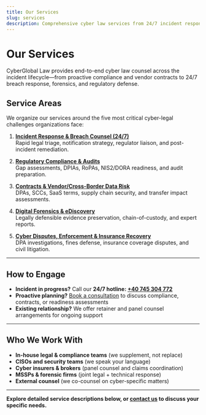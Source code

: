 ```yaml
---
title: Our Services
slug: services
description: Comprehensive cyber law services from 24/7 incident response to compliance, contracts, forensics, and disputes.
---
```


# Our Services

CyberGlobal Law provides end-to-end cyber law counsel across the incident lifecycle—from proactive compliance and vendor contracts to 24/7 breach response, forensics, and regulatory defense.

## Service Areas

We organize our services around the five most critical cyber-legal challenges organizations face:

1. **[Incident Response & Breach Counsel (24/7)](/services#incident-response)**  
   Rapid legal triage, notification strategy, regulator liaison, and post-incident remediation.

2. **[Regulatory Compliance & Audits](/services#compliance)**  
   Gap assessments, DPIAs, RoPAs, NIS2/DORA readiness, and audit preparation.

3. **[Contracts & Vendor/Cross-Border Data Risk](/services#contracts)**  
   DPAs, SCCs, SaaS terms, supply chain security, and transfer impact assessments.

4. **[Digital Forensics & eDiscovery](/services#forensics)**  
   Legally defensible evidence preservation, chain-of-custody, and expert reports.

5. **[Cyber Disputes, Enforcement & Insurance Recovery](/services#disputes)**  
   DPA investigations, fines defense, insurance coverage disputes, and civil litigation.

---

## How to Engage

- **Incident in progress?** Call our **24/7 hotline: [+40 745 304 772](tel:+40745304772)**
- **Proactive planning?** [Book a consultation](/contact) to discuss compliance, contracts, or readiness assessments
- **Existing relationship?** We offer retainer and panel counsel arrangements for ongoing support

---

## Who We Work With

- **In-house legal & compliance teams** (we supplement, not replace)
- **CISOs and security teams** (we speak your language)
- **Cyber insurers & brokers** (panel counsel and claims coordination)
- **MSSPs & forensic firms** (joint legal + technical response)
- **External counsel** (we co-counsel on cyber-specific matters)

---

**Explore detailed service descriptions below, or [contact us](/contact) to discuss your specific needs.**

